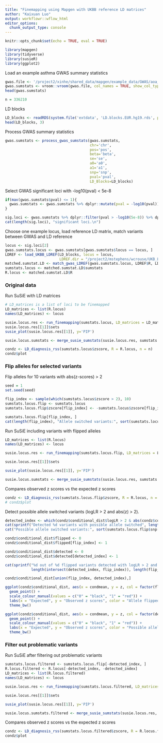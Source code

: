 ```yaml
---
title: "Finemapping using Mapgen with UKBB reference LD matrices"
author: "Kaixuan Luo"
output: workflowr::wflow_html
editor_options:
  chunk_output_type: console
---
```


```r
knitr::opts_chunk$set(echo = TRUE, eval = TRUE)
```

```r
library(mapgen)
library(tidyverse)
library(susieR)
library(ggplot2)
```

Load an example asthma GWAS summary statistics
```r
gwas.file <- '/project2/xinhe/shared_data/mapgen/example_data/GWAS/aoa_v3_gwas_ukbsnps_susie_input.txt.gz'
gwas.sumstats <- vroom::vroom(gwas.file, col_names = TRUE, show_col_types = FALSE)
head(gwas.sumstats)

n = 336210
```

LD blocks
```r
LD_blocks <- readRDS(system.file('extdata', 'LD.blocks.EUR.hg19.rds', package='mapgen'))
head(LD_blocks, 3)
```

Process GWAS summary statistics 
```r
gwas.sumstats <- process_gwas_sumstats(gwas.sumstats, 
                                       chr='chr', 
                                       pos='pos', 
                                       beta='beta', 
                                       se='se',
                                       a0='a0', 
                                       a1='a1', 
                                       snp='snp', 
                                       pval='pval',
                                       LD_Blocks=LD_blocks)
```

Select GWAS significant loci with -log10(pval) < 5e-8
```r
if(max(gwas.sumstats$pval) <= 1){
  gwas.sumstats <- gwas.sumstats %>% dplyr::mutate(pval = -log10(pval))
}

sig.loci <- gwas.sumstats %>% dplyr::filter(pval > -log10(5e-8)) %>% dplyr::pull(locus) %>% unique()
cat(length(sig.loci), "significant loci.\n")
```

Choose one example locus, load reference LD matrix, match variants between GWAS and LD reference
```r
locus <- sig.loci[2]
gwas.sumstats.locus <- gwas.sumstats[gwas.sumstats$locus == locus, ]
LDREF <- load_UKBB_LDREF(LD_blocks, locus = locus, 
                         LDREF.dir = "/project2/mstephens/wcrouse/UKB_LDR_0.1_b37", prefix = "ukb_b37_0.1")
matched.sumstat.LD <- match_gwas_LDREF(gwas.sumstats.locus, LDREF$R, LDREF$var_info)
sumstats.locus <- matched.sumstat.LD$sumstats
R.locus <- matched.sumstat.LD$R
```

### Original data

Run SuSiE with LD matrices
```r
# LD_matrices is a list of loci to be finemapped
LD_matrices <- list(R.locus)
names(LD_matrices) <- locus

susie.locus.res <- run_finemapping(sumstats.locus, LD_matrices = LD_matrices, priortype = 'uniform', n = n, L = 10)
susie.locus.res[[1]]$sets
susie_plot(susie.locus.res[[1]], y='PIP')

susie.locus.sumstats <- merge_susie_sumstats(susie.locus.res, sumstats.locus)
```

```r
condz <- LD_diagnosis_rss(sumstats.locus$zscore, R = R.locus, n = n)
condz$plot
```

### Flip alleles for selected variants

Flip alleles for 10 variants with abs(z-scores) > 2
```r
seed = 1
set.seed(seed)

flip_index <- sample(which(sumstats.locus$zscore > 2), 10)
sumstats.locus.flip <- sumstats.locus
sumstats.locus.flip$zscore[flip_index] <- -sumstats.locus$zscore[flip_index]

sumstats.locus.flip[flip_index, ]
cat(length(flip_index), "Allele switched variants:", sort(sumstats.locus.flip$snp[flip_index]), "\n")
```

Run SuSiE including variants with flipped alleles
```r
LD_matrices <- list(R.locus)
names(LD_matrices) <- locus

susie.locus.res <- run_finemapping(sumstats.locus.flip, LD_matrices = LD_matrices, priortype = 'uniform', n = n, L = 10)

susie.locus.res[[1]]$sets

susie_plot(susie.locus.res[[1]], y='PIP')

susie.locus.sumstats <- merge_susie_sumstats(susie.locus.res, sumstats.locus)
```

Compares observed z scores vs the expected z scores
```r
condz <- LD_diagnosis_rss(sumstats.locus.flip$zscore, R = R.locus, n = n)
# condz$plot
```

Detect possible allele switched variants (logLR > 2 and abs(z) > 2).
```r
detected_index <- which(condz$conditional_dist$logLR > 2 & abs(condz$conditional_dist$z) > 2)
cat(sprintf("Detected %d variants with possible allele switched", length(detected_index)), "\n")
cat("Possible allele switched variants:", sort(sumstats.locus.flip$snp[detected_index]), "\n")

condz$conditional_dist$flipped <- 0
condz$conditional_dist$flipped[flip_index] <- 1

condz$conditional_dist$detected <- 0
condz$conditional_dist$detected[detected_index] <- 1

cat(sprintf("%d out of %d flipped variants detected with logLR > 2 and abs(z) > 2. \n", 
            length(intersect(detected_index, flip_index)), length(flip_index)))

condz$conditional_dist[union(flip_index, detected_index),]
```

```r
ggplot(condz$conditional_dist, aes(x = condmean, y = z, col = factor(flipped))) +
  geom_point() +
  scale_colour_manual(values = c("0" = "black", "1" = "red")) + 
  labs(x = "Expected", y = "Observed z scores", color = "Allele flipped") + 
  theme_bw()

ggplot(condz$conditional_dist, aes(x = condmean, y = z, col = factor(detected))) +
  geom_point() +
  scale_colour_manual(values = c("0" = "black", "1" = "red")) + 
  labs(x = "Expected", y = "Observed z scores", color = "Possible allele switched") + 
  theme_bw()
```

### Filter out problematic variants

Run SuSiE after filtering out problematic variants

```r
sumstats.locus.filtered <- sumstats.locus.flip[-detected_index, ]
R.locus.filtered <- R.locus[-detected_index, -detected_index]
LD_matrices <- list(R.locus.filtered)
names(LD_matrices) <- locus

susie.locus.res <- run_finemapping(sumstats.locus.filtered, LD_matrices = LD_matrices, priortype = 'uniform', n = n, L = 10)

susie.locus.res[[1]]$sets

susie_plot(susie.locus.res[[1]], y='PIP')

susie.locus.sumstats.filtered <- merge_susie_sumstats(susie.locus.res, sumstats.locus.filtered)
```

Compares observed z scores vs the expected z scores
```r
condz <- LD_diagnosis_rss(sumstats.locus.filtered$zscore, R = R.locus.filtered, n = n)
condz$plot
```
